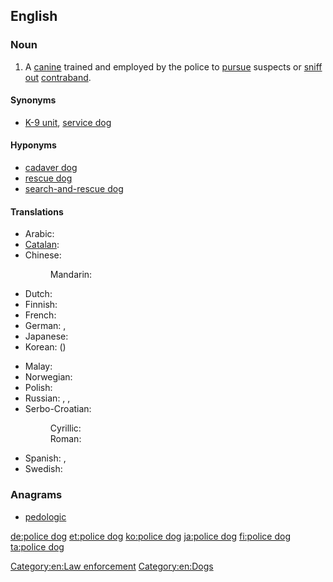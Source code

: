 ==English==
{{wikipedia}}

===Noun===
{{en-noun|sg=[[police]] [[dog]]}}

# A [[canine]] trained and employed by the police to [[pursue]] suspects or [[sniff out]] [[contraband]].

====Synonyms====
* [[K-9 unit]], [[service dog]]

====Hyponyms====
* [[cadaver dog]]
* [[rescue dog]]
* [[search-and-rescue dog]]

====Translations====
{{trans-top|trained dog for police work}}
* Arabic: {{t-|ar|كلب بوليسي|m|tr=kalb buliisiy|sc=Arab}}
* [[Catalan]]: {{t-|ca|gos policia|m}}
* Chinese:
*: Mandarin: {{t|cmn|警犬|tr=jǐngquǎn|sc=Hani}}
* Dutch: {{t+|nl|politiehond}}
* Finnish: {{t+|fi|poliisikoira}}
* French: {{t-|fr|chien policier}}
* German: {{t-|de|Diensthund}}, {{t+|de|Polizeihund|m}}
* Japanese: {{t-|ja|警察犬|tr=けいさつけん, keisatsuken}}
* Korean: {{t-|ko|경찰견|tr=gyeongchalgyeon|sc=Kore}} ({{t+|ko|警察犬|sc=Kore}})
{{trans-mid}}
* Malay: {{t-|ms|anjing polis}}
* Norwegian: {{t-|no|politihund}}
* Polish: {{t+|pl|pies policyjny|m}}
* Russian: {{t-|ru|полицейская собака|f|tr=policéjskaja sobáka|sc=Cyrl}}, {{t-|ru|милицейская собака|f|tr=milicéjskaja sobáka|sc=Cyrl}} {{qualifier|USSR, Russia before 2011 rebranding}}, {{t-|ru|служебная собака|f|tr=služébnaja sobáka|sc=Cyrl}}
* Serbo-Croatian:
*: Cyrillic: {{t-|sh|полицијски пас|m}}
*: Roman: {{t-|sh|policijski pas|m}}
* Spanish: {{t-|es|perro policía|m}}, {{t-|es|perro policial|m}}
* Swedish: {{t-|sv|polishund|c}}
{{trans-bottom}}

===Anagrams===
* [[pedologic#English|pedologic]]

[[Category:en:Law enforcement]]
[[Category:en:Dogs]]

[[de:police dog]]
[[et:police dog]]
[[ko:police dog]]
[[ja:police dog]]
[[fi:police dog]]
[[ta:police dog]]
